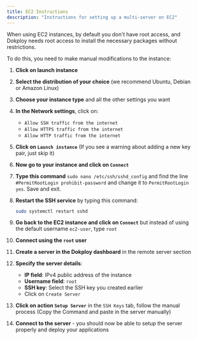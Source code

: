 ```yaml
---
title: EC2 Instructions
description: "Instructions for setting up a multi-server on EC2"
---
```


When using EC2 instances, by default you don't have root access, and Dokploy needs root access to install the necessary packages without restrictions.

To do this, you need to make manual modifications to the instance:

1. **Click on launch instance**

2. **Select the distribution of your choice** (we recommend Ubuntu, Debian or Amazon Linux)

3. **Choose your instance type** and all the other settings you want

4. **In the Network settings**, click on:
   - `Allow SSH traffic from the internet`
   - `Allow HTTPS traffic from the internet` 
   - `Allow HTTP traffic from the internet`

5. **Click on `Launch instance`** (If you see a warning about adding a new key pair, just skip it)

6. **Now go to your instance and click on `Connect`**

7. **Type this command** `sudo nano /etc/ssh/sshd_config` and find the line `#PermitRootLogin prohibit-password` and change it to `PermitRootLogin yes`. Save and exit.

8. **Restart the SSH service** by typing this command:
   ```bash
   sudo systemctl restart sshd
   ```

9. **Go back to the EC2 instance and click on `Connect`** but instead of using the default username `ec2-user`, type `root`

10. **Connect using the `root` user**

11. **Create a server in the Dokploy dashboard** in the remote server section

12. **Specify the server details**:
    - **IP field**: IPv4 public address of the instance
    - **Username field**: `root`
    - **SSH key**: Select the SSH key you created earlier
    - Click on `Create Server`

13. **Click on action `Setup Server`** in the `SSH Keys` tab, follow the manual process (Copy the Command and paste in the server manually)

14. **Connect to the server** - you should now be able to setup the server properly and deploy your applications

